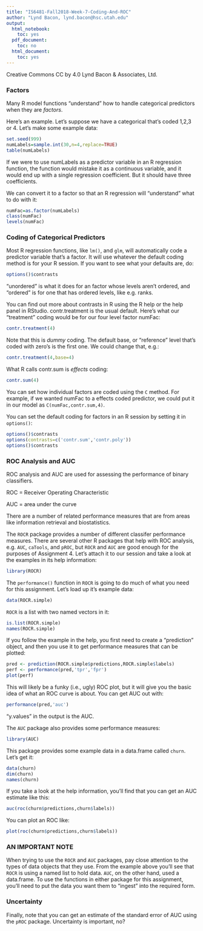 ```yaml
---
title: "IS6481-Fall2018-Week-7-Coding-And-ROC"
author: "Lynd Bacon, lynd.bacon@hsc.utah.edu"
output:
  html_notebook:
    toc: yes
  pdf_document:
    toc: no
  html_document:
    toc: yes
---
```


Creative Commons CC by 4.0 Lynd Bacon & Associates, Ltd.

### Factors

Many R model functions "understand" how to handle categorical predictors when they are _factors_.

Here's an example.  Let's suppose we have a categorical that's coded 1,2,3 or 4.  Let's make some example data:

```r
set.seed(999)
numLabels=sample.int(30,n=4,replace=TRUE)
table(numLabels)
```

If we were to use numLabels as a predictor variable in an R regression function, the function would mistake it as a continuous variable, and it would end up with a single regression coefficient.  But it should have three coefficients.  

We can convert it to a factor so that an R regression will "understand" what to do with it:  
```r
numFac=as.factor(numLabels)
class(numFac)
levels(numFac)
```
### Coding of Categorical Predictors

Most R regression functions, like `lm()`, and `glm`, will automatically code a predictor variable that's a factor.  It will use whatever the default coding method is for your R session.  If you want to see what your defaults are, do:

```r
options()$contrasts
```
"unordered" is what it does for an factor whose levels aren't ordered, and "ordered" is for one that has ordered levels, like e.g. ranks.

You can find out more about contrasts in R using the R help or the help panel in RStudio.  contr.treatment is the usual default.  Here's what our "treatment" coding would be for our four level factor numFac:

```r
contr.treatment(4)
```
Note that this is _dummy_ coding. The default base, or "reference" level that's coded with zero's is the first one.  We could change that, e.g.:

```r
contr.treatment(4,base=4)
```

What R calls contr.sum is _effects_ coding:

```r
contr.sum(4)
```

You can set how individual factors are coded using the `C` method.  For example, if we wanted numFac to a effects coded predictor, we could put it in our model as `C(numFac,contr.sum,4)`.

You can set the default coding for factors in an R session by setting it in `options()`: 

```r
options()$contrasts
options(contrasts=c('contr.sum','contr.poly'))
options()$contrasts
```

### ROC Analysis and AUC

ROC analysis and AUC are used for assessing the performance of binary classifiers.

ROC = Receiver Operating Characteristic

AUC = area under the curve

There are a number of related performance measures that are from areas like information retrieval and biostatistics.

The `ROCR` package provides a number of different classifer performance measures.  There are several other R packages that help with ROC analysis, e.g. `AUC`, `caTools`, and `pROC`, but `ROCR` and `AUC` are good enough for the purposes of Assignment 4.  Let's attach it to our session and take a look at the examples in its help information:

```r
library(ROCR)
```
The `performance()` function in `ROCR` is going to do much of what you need for this assignment.  Let's load up it's example data:

```r
data(ROCR.simple)
```

`ROCR` is a list with two named vectors in it:

```r
is.list(ROCR.simple)
names(ROCR.simple)
```

If you follow the example in the help, you first need to create a "prediction" object, and then you use it to get performance measures that can be plotted:

```r
pred <- prediction(ROCR.simple$predictions,ROCR.simple$labels)
perf <- performance(pred,'tpr','fpr')
plot(perf)
```
This will likely be a funky (i.e., ugly) ROC plot, but it will give you the basic idea of what an ROC curve is about.  You can get AUC out with:

```r
performance(pred,'auc')
```
"y.values" in the output is the AUC.

The `AUC` package also provides some performance measures:

```r
library(AUC)
```

This package provides some example data in a data.frame called `churn`.  Let's get it:

```r
data(churn)
dim(churn)
names(churn)
```

If you take a look at the help information, you'll find that you can get an AUC estimate like this:

```r
auc(roc(churn$predictions,churn$labels))
```

You can plot an ROC like:

```r
plot(roc(churn$predictions,churn$labels))
```

### AN IMPORTANT NOTE

When trying to use the `ROCR` and `AUC` packages, pay close attention to the types of data objects that they use. From the example above you'll see that `ROCR` is using a named list to hold data.  `AUC`, on the other hand, used a data.frame. To use the functions in either package for this assignment, you'll need to put the data you want them to "ingest" into the required form.

### Uncertainty

Finally, note that you can get an estimate of the standard error of AUC using the `pROC` package.  Uncertainty is important, no?
